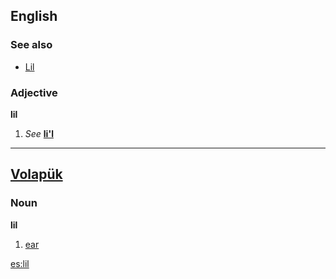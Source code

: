 ==English==

===See also===
*[[Lil]]

===Adjective===
'''lil'''
# ''See'' '''[[li'l]]'''

----
==[[Volapük]]==
===Noun===
'''lil'''
#[[ear]]

[[es:lil]]
